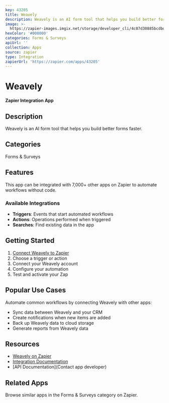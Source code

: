 ```yaml
---
key: 43205
title: Weavely
description: Weavely is an AI form tool that helps you build better forms faster.
image: >-
  https://zapier-images.imgix.net/storage/developer_cli/4c07d30885bcdbd21e08ce4601bfd26d.png?auto=format%2Ccompress&ixlib=python-3.0.0&q=50
hexColor: '#000000'
categories: Forms & Surveys
apiUrl: ''
collection: Apps
source: zapier
type: Integration
zapierUrl: 'https://zapier.com/apps/43205'
---
```

# Weavely

**Zapier Integration App**

## Description

Weavely is an AI form tool that helps you build better forms faster.

## Categories

Forms & Surveys

## Features

This app can be integrated with 7,000+ other apps on Zapier to automate workflows without code.

### Available Integrations

- **Triggers**: Events that start automated workflows
- **Actions**: Operations performed when triggered
- **Searches**: Find existing data in the app

## Getting Started

1. [Connect Weavely to Zapier](https://zapier.com/apps/43205)
2. Choose a trigger or action
3. Connect your Weavely account
4. Configure your automation
5. Test and activate your Zap

## Popular Use Cases

Automate common workflows by connecting Weavely with other apps:

- Sync data between Weavely and your CRM
- Create notifications when new items are added
- Back up Weavely data to cloud storage
- Generate reports from Weavely data

## Resources

- [Weavely on Zapier](https://zapier.com/apps/43205)
- [Integration Documentation](https://zapier.com/apps/43205/integrations)
- [API Documentation](Contact app developer)

## Related Apps

Browse similar apps in the Forms & Surveys category on Zapier.
